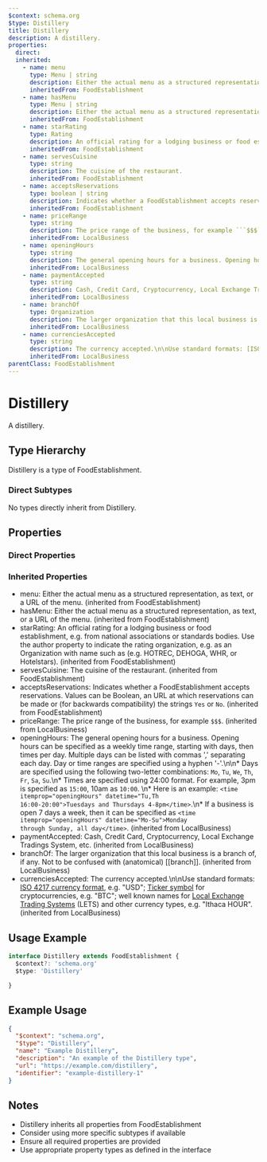 ```yaml
---
$context: schema.org
$type: Distillery
title: Distillery
description: A distillery.
properties:
  direct:
  inherited:
    - name: menu
      type: Menu | string
      description: Either the actual menu as a structured representation, as text, or a URL of the menu.
      inheritedFrom: FoodEstablishment
    - name: hasMenu
      type: Menu | string
      description: Either the actual menu as a structured representation, as text, or a URL of the menu.
      inheritedFrom: FoodEstablishment
    - name: starRating
      type: Rating
      description: An official rating for a lodging business or food establishment, e.g. from national associations or standards bodies. Use the author property to indicate the rating organization, e.g. as an Organization with name such as (e.g. HOTREC, DEHOGA, WHR, or Hotelstars).
      inheritedFrom: FoodEstablishment
    - name: servesCuisine
      type: string
      description: The cuisine of the restaurant.
      inheritedFrom: FoodEstablishment
    - name: acceptsReservations
      type: boolean | string
      description: Indicates whether a FoodEstablishment accepts reservations. Values can be Boolean, an URL at which reservations can be made or (for backwards compatibility) the strings ```Yes``` or ```No```.
      inheritedFrom: FoodEstablishment
    - name: priceRange
      type: string
      description: The price range of the business, for example ```$$$```.
      inheritedFrom: LocalBusiness
    - name: openingHours
      type: string
      description: The general opening hours for a business. Opening hours can be specified as a weekly time range, starting with days, then times per day. Multiple days can be listed with commas ',' separating each day. Day or time ranges are specified using a hyphen '-'.\n\n* Days are specified using the following two-letter combinations: ```Mo```, ```Tu```, ```We```, ```Th```, ```Fr```, ```Sa```, ```Su```.\n* Times are specified using 24:00 format. For example, 3pm is specified as ```15:00```, 10am as ```10:00```. \n* Here is an example: <code>&lt;time itemprop="openingHours" datetime=&quot;Tu,Th 16:00-20:00&quot;&gt;Tuesdays and Thursdays 4-8pm&lt;/time&gt;</code>.\n* If a business is open 7 days a week, then it can be specified as <code>&lt;time itemprop=&quot;openingHours&quot; datetime=&quot;Mo-Su&quot;&gt;Monday through Sunday, all day&lt;/time&gt;</code>.
      inheritedFrom: LocalBusiness
    - name: paymentAccepted
      type: string
      description: Cash, Credit Card, Cryptocurrency, Local Exchange Tradings System, etc.
      inheritedFrom: LocalBusiness
    - name: branchOf
      type: Organization
      description: The larger organization that this local business is a branch of, if any. Not to be confused with (anatomical) [[branch]].
      inheritedFrom: LocalBusiness
    - name: currenciesAccepted
      type: string
      description: The currency accepted.\n\nUse standard formats: [ISO 4217 currency format](http://en.wikipedia.org/wiki/ISO_4217), e.g. "USD"; [Ticker symbol](https://en.wikipedia.org/wiki/List_of_cryptocurrencies) for cryptocurrencies, e.g. "BTC"; well known names for [Local Exchange Trading Systems](https://en.wikipedia.org/wiki/Local_exchange_trading_system) (LETS) and other currency types, e.g. "Ithaca HOUR".
      inheritedFrom: LocalBusiness
parentClass: FoodEstablishment
---
```

# Distillery

A distillery.

## Type Hierarchy

Distillery is a type of FoodEstablishment.

### Direct Subtypes

No types directly inherit from Distillery.

## Properties

### Direct Properties



### Inherited Properties

- menu: Either the actual menu as a structured representation, as text, or a URL of the menu. (inherited from FoodEstablishment)
- hasMenu: Either the actual menu as a structured representation, as text, or a URL of the menu. (inherited from FoodEstablishment)
- starRating: An official rating for a lodging business or food establishment, e.g. from national associations or standards bodies. Use the author property to indicate the rating organization, e.g. as an Organization with name such as (e.g. HOTREC, DEHOGA, WHR, or Hotelstars). (inherited from FoodEstablishment)
- servesCuisine: The cuisine of the restaurant. (inherited from FoodEstablishment)
- acceptsReservations: Indicates whether a FoodEstablishment accepts reservations. Values can be Boolean, an URL at which reservations can be made or (for backwards compatibility) the strings ```Yes``` or ```No```. (inherited from FoodEstablishment)
- priceRange: The price range of the business, for example ```$$$```. (inherited from LocalBusiness)
- openingHours: The general opening hours for a business. Opening hours can be specified as a weekly time range, starting with days, then times per day. Multiple days can be listed with commas ',' separating each day. Day or time ranges are specified using a hyphen '-'.\n\n* Days are specified using the following two-letter combinations: ```Mo```, ```Tu```, ```We```, ```Th```, ```Fr```, ```Sa```, ```Su```.\n* Times are specified using 24:00 format. For example, 3pm is specified as ```15:00```, 10am as ```10:00```. \n* Here is an example: <code>&lt;time itemprop="openingHours" datetime=&quot;Tu,Th 16:00-20:00&quot;&gt;Tuesdays and Thursdays 4-8pm&lt;/time&gt;</code>.\n* If a business is open 7 days a week, then it can be specified as <code>&lt;time itemprop=&quot;openingHours&quot; datetime=&quot;Mo-Su&quot;&gt;Monday through Sunday, all day&lt;/time&gt;</code>. (inherited from LocalBusiness)
- paymentAccepted: Cash, Credit Card, Cryptocurrency, Local Exchange Tradings System, etc. (inherited from LocalBusiness)
- branchOf: The larger organization that this local business is a branch of, if any. Not to be confused with (anatomical) [[branch]]. (inherited from LocalBusiness)
- currenciesAccepted: The currency accepted.\n\nUse standard formats: [ISO 4217 currency format](http://en.wikipedia.org/wiki/ISO_4217), e.g. "USD"; [Ticker symbol](https://en.wikipedia.org/wiki/List_of_cryptocurrencies) for cryptocurrencies, e.g. "BTC"; well known names for [Local Exchange Trading Systems](https://en.wikipedia.org/wiki/Local_exchange_trading_system) (LETS) and other currency types, e.g. "Ithaca HOUR". (inherited from LocalBusiness)

## Usage Example

```typescript
interface Distillery extends FoodEstablishment {
  $context?: 'schema.org'
  $type: 'Distillery'

}
```

## Example Usage

```json
{
  "$context": "schema.org",
  "$type": "Distillery",
  "name": "Example Distillery",
  "description": "An example of the Distillery type",
  "url": "https://example.com/distillery",
  "identifier": "example-distillery-1"
}
```

## Notes

- Distillery inherits all properties from FoodEstablishment
- Consider using more specific subtypes if available
- Ensure all required properties are provided
- Use appropriate property types as defined in the interface